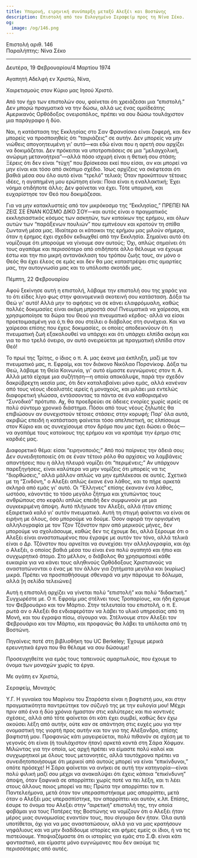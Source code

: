 ```yaml
---
title: Υπομονή, ειρηνική συνύπαρξη μεταξύ Αλεξέι και Βοστώνης
description: Επιστολή από τον Ευλογημένο Σεραφείμ προς τη Νίνα Σέκο.
og:
  image: /og/146.png
---
```


<div style={{textAlign:'right', fontFamily:'monospace'}}>Επιστολή αριθ. 146</div>
<div style={{textAlign:'left', fontFamily:'monospace'}}>Παραλήπτης: Νίνα Σέκο</div>

---

Δευτέρα, 19 Φεβρουαρίου/4 Μαρτίου 1974

Αγαπητή Αδελφή εν Χριστώ, Νίνα,

Χαιρετισμούς στον Κύριο μας Ιησού Χριστό.

Από τον ήχο των επιστολών σου, φαίνεται ότι χρειάζεσαι μια “επιστολή.” Δεν μπορώ πραγματικά να την δώσω, αλλά ως ένας ομοϊδεάτης Αμερικανός Ορθόδοξος ονειροπόλος, πρέπει να σου δώσω τουλάχιστον μια παράγραφο ή δύο.

Ναι, η κατάσταση της Εκκλησίας στο Σαν Φρανσίσκο είναι ζοφερή, και δεν μπορείς να προσποιηθείς ότι “ταιριάζεις” σε αυτήν. Δεν μπορείς να μην νιώθεις απογοητευμένη γι' αυτό—και εδώ είναι που η αρετή σου αρχίζει να δοκιμάζεται. Δεν πρόκειται να υποτροπιάσεις σε μια “μελαγχολική, ανώριμη μετανοήτρια”—αλλά πόσο ισχυρή είναι η θετική σου στάση; Ξέρεις ότι δεν είναι “τύχη” που βρίσκεσαι εκεί που είσαι, αν και μπορεί να μην είναι και τόσο από σκόπιμο σχέδιο. Ίσως αρχίζεις να σκέφτεσαι ότι βαθιά μέσα σου όλο αυτό είναι “τρελό” τελικά; Όταν προκύπτουν τέτοιες ιδέες, η αγαπημένη μου ερώτηση είναι: Ποια είναι η εναλλακτική; Έχει νόημα οτιδήποτε άλλο; Δεν φαίνεται να έχει. Τότε υπομονή, και ευχαρίστησε τον Θεό που δοκιμάζεσαι.

Για να μην κατακλυστείς από τον μικρόκοσμο της “Εκκλησίας,” ΠΡΕΠΕΙ ΝΑ ΖΕΙΣ ΣΕ ΕΝΑΝ ΚΟΣΜΟ ΔΙΚΟ ΣΟΥ—και αυτός είναι ο πραγματικός εκκλησιαστικός κόσμος των ασκητών, των κατοίκων της ερήμου, και όλων αυτών των “παράξενων πουλιών” που εμπνέουν και κρατούν τη σπίθα ζωντανή μέσα μας. Ιδιαίτερα οι κάτοικοι της ερήμου μας μιλούν σήμερα, όταν η έρημος έχει σχεδόν εκδιωχθεί από την Εκκλησία. Σημαίνει αυτό ότι νομίζουμε ότι μπορούμε να γίνουμε σαν αυτούς; Όχι, απλώς σημαίνει ότι τους αγαπάμε και περισσότερο από οτιδήποτε άλλο θέλουμε να έχουμε έστω και την πιο μικρή αντανάκλαση του τρόπου ζωής τους, αν μόνο ο Θεός θα έχει έλεος σε εμάς και δεν θα μας καταστρέψει στις αμαρτίες μας, την αυτογνωσία μας και το υπόλοιπο σκοτάδι μας.

Πέμπτη, 22 Φεβρουαρίου

Αφού ξεκίνησε αυτή η επιστολή, λάβαμε την επιστολή σου της χαράς για το ότι είδες λίγο φως στην φαινομενικά σκοτεινή σου κατάσταση. Δόξα τω Θεώ γι' αυτό! Αλλά μην το αφήσεις να σε κάνει ελαφρόμυαλη, καθώς πολλές δοκιμασίες είναι ακόμη μπροστά σου! Πνευματικά να χαίρεσαι, και χρησιμοποίησε τα δώρα του Θεού για πνευματικό κέρδος· αλλά να είσαι προετοιμασμένη για ό,τι θα σου στείλει ο διάβολος στη συνέχεια. Και να χαίρεσαι επίσης που έχεις δοκιμασίες, οι οποίες αποδεικνύουν ότι η πνευματική ζωή εξακολουθεί να υπάρχει και ότι υπάρχει ελπίδα ακόμη και για το πιο τρελό όνειρο, αν αυτό ονειρεύεται με πραγματική ελπίδα στον Θεό!

Το πρωί της Τρίτης, ο ίδιος ο π. Α. μας έκανε μια έκπληξη, μαζί με τον πνευματικό μας, π. Εφραίμ, και τον διάκονο Νικόλαο Πορσνίκοφ. Δόξα τω Θεώ, λάβαμε τη Θεία Κοινωνία, γι' αυτό είμαστε ευγνώμονες στον π. Α. Αλλά μετά είχαμε μια συζήτηση—η οποία αποκάλυψε, παρά την σχεδόν δακρύβρεχτη ικεσία μας, ότι δεν καταλαβαίνει μόνο εμάς, αλλά κανέναν από τους νέους ιδεαλιστές ιερείς ή μοναχούς, και μιλάει μια εντελώς διαφορετική γλώσσα, εντάσσοντας τα πάντα σε ένα καθορισμένο “Συνοδικό” πρότυπο. Αχ, θα προεδρεύει σε άδειες ενορίες χωρίς ιερείς σε πολύ σύντομο χρονικό διάστημα. Πόσοι από τους νέους ζηλωτές θα επιβιώσουν αν συνεχιστούν τέτοιες στάσεις στην κορυφή; Παρ' όλα αυτά, ακριβώς επειδή η κατάσταση φαίνεται τόσο απελπιστική, ας ελπίσουμε στον Κύριο και ας συνεχίσουμε στον δρόμο που μας έχει δώσει ο Θεός—να αγαπάμε τους κατοίκους της ερήμου και να κρατάμε την έρημο στις καρδιές μας.

Διαφορετικό θέμα: είσαι “ειρηνοποιός;” Από πού παίρνεις την άδειά σου; Δεν συνειδητοποιείς ότι σε έναν τέτοιο ρόλο θα αρχίσεις να λαμβάνεις απαντήσεις που η άλλη πλευρά νομίζει ότι “περιμένεις;” Αν υπάρχουν παρεξηγήσεις, είναι καλύτερα να μην νομίζεις ότι μπορείς να τις “διορθώσεις,” αλλά μάλλον απλώς να μην εμπλέκεσαι σε αυτές. Σχετικά με τη “Σινδόνη,” ο Αλεξέι απλώς έκανε ένα λάθος, και το πήρε αρκετά σκληρά από εμάς γι' αυτό. Οι “Έλληνες” επίσης έκαναν ένα λάθος, ωστόσο, κάνοντάς το τόσο μεγάλο ζήτημα και χτυπώντας τους ανθρώπους στο κεφάλι απλώς επειδή δεν συμφωνούν με μια συγκεκριμένη άποψη. Αυτό πλήγωσε τον Αλεξέι, αλλά ήταν επίσης εξαιρετικά καλό γι' αυτόν πνευματικά. Αυτή τη στιγμή φαίνεται να είναι σε ειρήνη με όλους, όσο μπορούμε να δούμε. Όσον αφορά την οργισμένη αλληλογραφία με τον Τζον Τζόνστον πριν από μερικούς μήνες, δεν μπορούμε να σχολιάσουμε, καθώς δεν τις έχουμε δει, αλλά ξέρουμε ότι ο Αλεξέι είναι αναστατωμένος που έγραψε με αυτόν τον τόνο, αλλά τελικά είναι ο Δρ. Τζόνστον που αρνείται να συνεχίσει την αλληλογραφία, και όχι ο Αλεξέι, ο οποίος βαθιά μέσα του είναι ένα πολύ αγαπητό και ήπιο και συγχωρητικό άτομο. Στο μέλλον, ο διάβολος θα χρησιμοποιεί κάθε ευκαιρία για να κάνει τους αληθινούς Ορθόδοξους Χριστιανούς να αναστατώνονται ο ένας με τον άλλον για ζητήματα μεγάλα και (κυρίως) μικρά. Πρέπει να προσπαθήσουμε σθεναρά να μην πάρουμε το δόλωμα, αλλά [η σελίδα τελειώνει]

Αυτή η επιστολή αρχίζει να γίνεται πολύ “επιστολή” και πολύ “διδακτική.” Συγχωρέστε με. Ο π. Εφραίμ μας στέλνει τους Τροπαρίους, και ήδη έχουμε τον Φεβρουάριο και τον Μάρτιο. Στην τελευταία του επιστολή, ο π. Ε. ρωτά αν ο Αλεξέι θα ενδιαφερόταν να λάβει το υλικό υπηρεσίας από τη Μονή, και του έγραψα πίσω, σίγουρα ναι. Στέλνουμε στον Αλεξέι τον Φεβρουάριο και τον Μάρτιο, και προφανώς θα λάβει τα υπόλοιπα από τη Βοστώνη.

Πηγαίνεις ποτέ στη βιβλιοθήκη του UC Berkeley; Έχουμε μερικά ερευνητικά έργα που θα θέλαμε να σου δώσουμε!

Προσευχηθείτε για εμάς τους ταπεινούς αμαρτωλούς, που έχουμε το όνομα των μοναχών χωρίς τα έργα.

Με αγάπη εν Χριστώ,

Σεραφείμ, Μοναχός

Υ.Γ. Η γυναίκα του Μαρίνου του Σταρόστα είναι η βαφτιστή μου, και στην πραγματικότητα παντρεύτηκε τον σύζυγό της με την ευλογία μου! Μέχρι πριν από ένα ή δύο χρόνια ήμασταν στις καλύτερες και πιο κοντινές σχέσεις, αλλά από τότε φαίνεται ότι κάτι έχει συμβεί, καθώς δεν έχω ακούσει λέξη από αυτήν, ούτε καν σε απάντηση στις ευχές μου για την ονομαστική της γιορτή προς αυτήν και τον γιο της Αλέξανδρο, επίσης βαφτιστή μου. Προφανώς κάτι μαγειρεύεται, πολύ πιθανόν σε σχέση με το γεγονός ότι είναι (ή τουλάχιστον ήταν) αρκετά κοντά στη Σάρα Χόφμαν. Μιλώντας για την οποία, ως αρχή πρέπει να είμαστε πολύ καλοί και συγχωρητικοί με όλους τους μετανοητές, αλλά ταυτόχρονα πρέπει να συνειδητοποιήσουμε ότι μερικοί από αυτούς μπορεί να είναι “επικίνδυνοι,” οπότε πρόσεχε! Η Σάρα φαίνεται να ανήκει σε αυτή την κατηγορία—είναι πολύ φιλική μαζί σου μέχρι να ανακαλύψει ότι έχεις κάποια “επικίνδυνη” άποψη, όταν ξαφνικά σε απορρίπτει χωρίς ποτέ να πει λέξη, και τι λέει στους άλλους ποιος μπορεί να πει; Πρώτα την απορρίπτει τον π. Παντελεήμονα, μετά όταν τον υπερασπιστήκαμε μας απορρίπτει, μετά όταν ο Αλεξέι μας υπερασπίστηκε, τον απορρίπτει και αυτόν, κ.λπ. Επίσης, έσυρε το όνομα του Αλεξέι στην “αιρετική” επιστολή της, την οποία φοβάμαι για τους Πατέρες της Βοστώνης να νομίζουν ότι ο Αλεξέι ήταν μέρος μιας συνομωσίας εναντίον τους, που σίγουρα δεν ήταν. Όλα αυτά υποτίθεται, όχι για να μας αναστατώσουν, αλλά για να μας κρατήσουν νηφάλιους και να μην διαδίδουμε ιστορίες και φήμες εμείς οι ίδιοι, ή να τις πιστεύουμε. Υποψιαζόμαστε ότι οι ιστορίες για εμάς στο Σ.Φ. είναι κάτι φανταστικό, και είμαστε μόνο ευγνώμονες που δεν ακούμε τις περισσότερες από αυτές.

